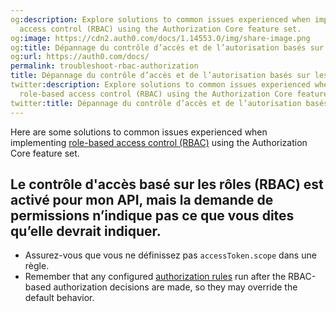 ```yaml
---
og:description: Explore solutions to common issues experienced when implementing role-based
  access control (RBAC) using the Authorization Core feature set.
og:image: https://cdn2.auth0.com/docs/1.14553.0/img/share-image.png
og:title: Dépannage du contrôle d’accès et de l’autorisation basés sur les rôles
og:url: https://auth0.com/docs/
permalink: troubleshoot-rbac-authorization
title: Dépannage du contrôle d’accès et de l’autorisation basés sur les rôles
twitter:description: Explore solutions to common issues experienced when implementing
  role-based access control (RBAC) using the Authorization Core feature set.
twitter:title: Dépannage du contrôle d’accès et de l’autorisation basés sur les rôles
---
```


Here are some solutions to common issues experienced when implementing [role-based access control (RBAC)](/docs/manage-users/access-control/rbac) using the Authorization Core feature set.

## Le contrôle d'accès basé sur les rôles (RBAC) est activé pour mon API, mais la demande de permissions n’indique pas ce que vous dites qu’elle devrait indiquer.

* Assurez-vous que vous ne définissez pas `accessToken.scope` dans une règle.
* Remember that any configured [authorization rules](/docs/manage-users/access-control/rules-for-authorization-policies) run after the RBAC-based authorization decisions are made, so they may override the default behavior.